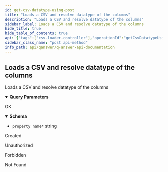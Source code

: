 ```yaml
---
id: get-csv-datatype-using-post
title: "Loads a CSV and resolve datatype of the columns"
description: "Loads a CSV and resolve datatype of the columns"
sidebar_label: Loads a CSV and resolve datatype of the columns
hide_title: true
hide_table_of_contents: true
api: {"tags":["csv-loader-controller"],"operationId":"getCsvDatatypeUsingPOST","parameters":[{"name":"separator","in":"query","description":"separator","required":false,"schema":{"type":"string","default":","}},{"name":"splitColumns","in":"query","description":"splitColumns","required":false,"explode":true,"schema":{"type":"array","items":{"type":"string"}}},{"name":"splitSeparator","in":"query","description":"splitSeparator","required":false,"schema":{"type":"string","default":","}}],"requestBody":{"$ref":"#/components/requestBodies/editUsingPOST"},"responses":{"200":{"description":"OK","content":{"application/json":{"schema":{"type":"object","additionalProperties":{"type":"string"}}}}},"201":{"description":"Created"},"401":{"description":"Unauthorized"},"403":{"description":"Forbidden"},"404":{"description":"Not Found"}},"security":[{"JWT":[]}],"deprecated":false,"description":"Loads a CSV and resolve datatype of the columns","method":"post","path":"/api/loader/csv-datatype","servers":[{"url":"//qanswer-core1.univ-st-etienne.fr"}],"securitySchemes":{"JWT":{"type":"apiKey","name":"Authorization","in":"header"}},"info":{"description":"APIs provided by QAnswer","version":"1.0","title":"QAnswer: Api Documentation","contact":{"name":"QAnswer","url":"www.the-qa-company.com","email":"info@qanswer.eu"}},"postman":{"name":"Loads a CSV and resolve datatype of the columns","description":{"type":"text/plain"},"url":{"path":["api","loader","csv-datatype"],"host":["{{baseUrl}}"],"query":[{"disabled":false,"description":{"content":"separator","type":"text/plain"},"key":"separator","value":""},{"disabled":false,"description":{"content":"splitColumns","type":"text/plain"},"key":"splitColumns","value":""},{"disabled":false,"description":{"content":"splitSeparator","type":"text/plain"},"key":"splitSeparator","value":""}],"variable":[]},"header":[{"key":"Content-Type","value":"multipart/form-data"},{"key":"Accept","value":"application/json"}],"method":"POST","body":{"mode":"formdata","formdata":[]},"auth":{"type":"apikey","apikey":[{"type":"any","value":"Authorization","key":"key"},{"type":"any","value":"<API Key>","key":"value"},{"type":"any","value":"header","key":"in"}]}}}
sidebar_class_name: "post api-method"
info_path: api/qanswer/q-answer-api-documentation
---
```



## Loads a CSV and resolve datatype of the columns



Loads a CSV and resolve datatype of the columns

<details style={{"marginBottom":"1rem"}} data-collapsed={false} open={true}><summary style={{}}><strong>Query Parameters</strong></summary><div><ul><ParamsItem className={"paramsItem"} param={{"name":"separator","in":"query","description":"separator","required":false,"schema":{"type":"string","default":","}}}></ParamsItem><ParamsItem className={"paramsItem"} param={{"name":"splitColumns","in":"query","description":"splitColumns","required":false,"explode":true,"schema":{"type":"array","items":{"type":"string"}}}}></ParamsItem><ParamsItem className={"paramsItem"} param={{"name":"splitSeparator","in":"query","description":"splitSeparator","required":false,"schema":{"type":"string","default":","}}}></ParamsItem></ul></div></details><div><ApiTabs><TabItem label={"200"} value={"200"}><div>

OK

</div><div><MimeTabs groupId={"mime-type"}><TabItem label={"application/json"} value={"application/json"}><SchemaTabs groupId={"schema-tabs"}><TabItem label={"Schema"} value={"Schema"}><details style={{}} data-collapsed={false} open={true}><summary style={{"textAlign":"left"}}><strong>Schema</strong></summary><div style={{"textAlign":"left","marginLeft":"1rem"}}></div><ul style={{"marginLeft":"1rem"}}><li><div><code>property name*</code><span style={{"opacity":"0.6"}}> string</span></div></li></ul></details></TabItem><TabItem label={"Example (from schema)"} value={"Example (from schema)"}><ResponseSamples responseExample={"{}"} language={"json"}></ResponseSamples></TabItem></SchemaTabs></TabItem></MimeTabs></div></TabItem><TabItem label={"201"} value={"201"}><div>

Created

</div><div></div></TabItem><TabItem label={"401"} value={"401"}><div>

Unauthorized

</div><div></div></TabItem><TabItem label={"403"} value={"403"}><div>

Forbidden

</div><div></div></TabItem><TabItem label={"404"} value={"404"}><div>

Not Found

</div><div></div></TabItem></ApiTabs></div>
      